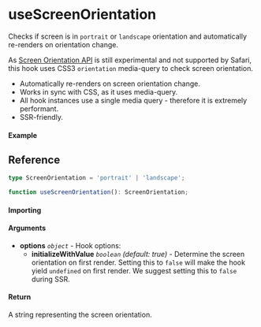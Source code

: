 
<Meta title="Sensor/useScreenOrientation" component={Example} />

# useScreenOrientation

Checks if screen is in `portrait` or `landscape` orientation and automatically re-renders on
orientation change.

As [Screen Orientation API](https://developer.mozilla.org/en-US/docs/Web/API/Screen_Orientation_API#browser_compatibility)
is still experimental and not supported by Safari, this hook uses CSS3 `orientation` media-query to
check screen orientation.

- Automatically re-renders on screen orientation change.
- Works in sync with CSS, as it uses media-query.
- All hook instances use a single media query - therefore it is extremely performant.
- SSR-friendly.

#### Example

<Canvas>
	<Story story={Example} inline />
</Canvas>

## Reference

```ts
type ScreenOrientation = 'portrait' | 'landscape';

function useScreenOrientation(): ScreenOrientation;
```

#### Importing

<ImportPath />

#### Arguments

- **options** _`object`_ - Hook options:
  - **initializeWithValue** _`boolean`_ _(default: true)_ - Determine the screen orientation on first
    render. Setting this to `false` will make the hook yield `undefined` on first render. We suggest
    setting this to `false` during SSR.

#### Return

A string representing the screen orientation.
